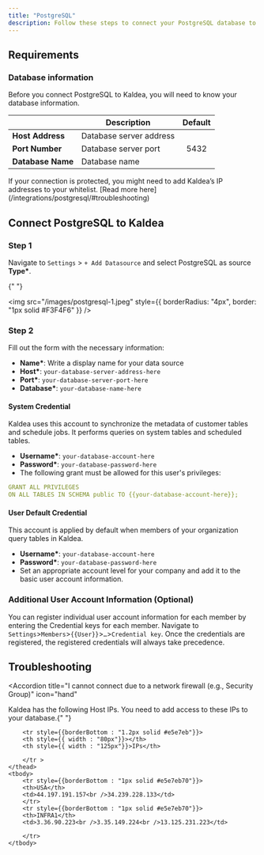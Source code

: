 ```yaml
---
title: "PostgreSQL"
description: Follow these steps to connect your PostgreSQL database to Kaldea.
---
```


## Requirements

### Database information

Before you connect PostgreSQL to Kaldea, you will need to know your database information.

|                   | Description             | Default |
| ----------------- | ----------------------- | :-----: |
| **Host Address**  | Database server address |         |
| **Port Number**   | Database server port    |  5432   |
| **Database Name** | Database name           |         |

<Note>
  If your connection is protected, you might need to add Kaldea’s IP addresses
  to your whitelist. [Read more here](/integrations/postgresql/#troubleshooting)
</Note>

## Connect PostgreSQL to Kaldea

### Step 1

Navigate to `Settings` > `+ Add Datasource` and select PostgreSQL as source **Type\***.

{" "}

<img
  src="/images/postgresql-1.jpeg"
  style={{ borderRadius: "4px", border: "1px solid #F3F4F6" }}
/>

### Step 2

Fill out the form with the necessary information:

- **Name\***: Write a display name for your data source
- **Host\***: `your-database-server-address-here`
- **Port\***: `your-database-server-port-here`
- **Database\***: `your-database-name-here`

#### System Credential

<Info>
  Kaldea uses this account to synchronize the metadata of customer tables and
  schedule jobs. It performs queries on system tables and scheduled tables.
</Info>

- **Username\***: `your-database-account-here`
- **Password\***: `your-database-password-here`
- The following grant must be allowed for this user's privileges:

```yml
GRANT ALL PRIVILEGES
ON ALL TABLES IN SCHEMA public TO {{your-database-account-here}};
```

#### User Default Credential

<Info>
  This account is applied by default when members of your organization query
  tables in Kaldea.
</Info>

- **Username\***: `your-database-account-here`
- **Password\***: `your-database-password-here`
- Set an appropriate account level for your company and add it to the basic user
  account information.

### Additional User Account Information (Optional)

You can register individual user account information for each member by entering the Credential keys for each member. Navigate to `Settings`>`Members`>`{{User}}`>`…`>`Credential key`. Once the credentials are registered, the registered credentials will always take precedence.

## Troubleshooting

<Accordion
  title="I cannot connect due to a network firewall (e.g., Security Group)"
  icon="hand"
>
  Kaldea has the following Host IPs. You need to add access to these IPs to your
  database.{" "}
  
  <table>
    <thead>

        <tr style={{borderBottom : "1.2px solid #e5e7eb"}}>
        <th style={{ width : "80px"}}></th>
        <th style={{ width : "125px"}}>IPs</th>

        </tr >
    </thead>
    <tbody>
        <tr style={{borderBottom : "1px solid #e5e7eb70"}}>
        <th>USA</th>
        <td>44.197.191.157<br />34.239.228.133</td>
        </tr>
        <tr style={{borderBottom : "1px solid #e5e7eb70"}}>
        <th>INFRA1</th>
        <td>3.36.90.223<br />3.35.149.224<br />13.125.231.223</td>

        </tr>
    </tbody>

  </table>
</Accordion>
